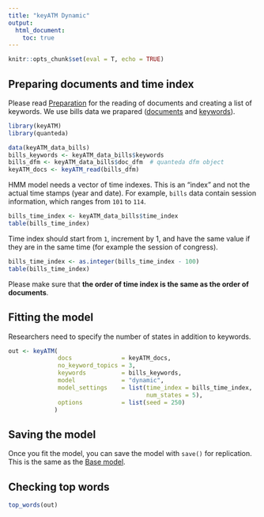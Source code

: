 ```yaml
---
title: "keyATM Dynamic"
output: 
  html_document:
    toc: true
---
```


```r
knitr::opts_chunk$set(eval = T, echo = TRUE)
```

## Preparing documents and time index
Please read [Preparation](Preparation.html) for the reading of documents and creating a list of keywords. We use bills data we prapared ([documents](Preparation.html#reading-documents-into-keyatm) and [keywords](Preparation.html#preparing-keywords)).


```r
library(keyATM)
library(quanteda)

data(keyATM_data_bills)
bills_keywords <- keyATM_data_bills$keywords
bills_dfm <- keyATM_data_bills$doc_dfm  # quanteda dfm object
keyATM_docs <- keyATM_read(bills_dfm)
```

HMM model needs a vector of time indexes. This is an "index" and not the actual time stamps (year and date). For example, `bills` data contain session information, which ranges from `101` to `114`. 

```r
bills_time_index <- keyATM_data_bills$time_index
table(bills_time_index)
```

Time index should start from `1`, increment by $1$, and have the same value if they are in the same time (for example the session of congress).
```r
bills_time_index <- as.integer(bills_time_index - 100)
table(bills_time_index)
```

Please make sure that **the order of time index is the same as the order of documents**.

## Fitting the model
Researchers need to specify the number of states in addition to keywords.

```r
out <- keyATM(    
              docs              = keyATM_docs,                         # text input
              no_keyword_topics = 3,                                   # number of topics without keywords
              keywords          = bills_keywords,                      # keywords
              model             = "dynamic",                           # select the model
              model_settings    = list(time_index = bills_time_index,  # time index
                                       num_states = 5),                # number of (latent) states in the model 
              options           = list(seed = 250)
             )
```

## Saving the model

Once you fit the model, you can save the model with `save()` for replication. This is the same as the [Base model](keyATM_base.html#saving-the-model).

## Checking top words
```r
top_words(out)
```


